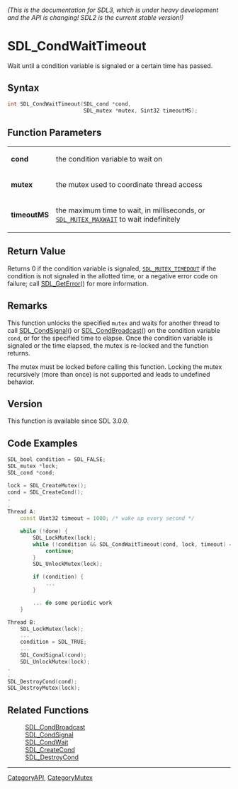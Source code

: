 ====== (This is the documentation for SDL3, which is under heavy development and the API is changing! SDL2 is the current stable version!) ======
= SDL_CondWaitTimeout =

Wait until a condition variable is signaled or a certain time has passed.

== Syntax ==

<syntaxhighlight lang='c'>
int SDL_CondWaitTimeout(SDL_cond *cond,
                        SDL_mutex *mutex, Sint32 timeoutMS);
</syntaxhighlight>

== Function Parameters ==

{|
|'''cond'''
|the condition variable to wait on
|-
|'''mutex'''
|the mutex used to coordinate thread access
|-
|'''timeoutMS'''
|the maximum time to wait, in milliseconds, or <code>[[SDL_MUTEX_MAXWAIT]]</code> to wait indefinitely
|}

== Return Value ==

Returns 0 if the condition variable is signaled,
<code>[[SDL_MUTEX_TIMEDOUT]]</code> if the condition is not signaled in the
allotted time, or a negative error code on failure; call [[SDL_GetError]]()
for more information.

== Remarks ==

This function unlocks the specified <code>mutex</code> and waits for
another thread to call [[SDL_CondSignal]]() or [[SDL_CondBroadcast]]() on
the condition variable <code>cond</code>, or for the specified time to
elapse. Once the condition variable is signaled or the time elapsed, the
mutex is re-locked and the function returns.

The mutex must be locked before calling this function. Locking the mutex
recursively (more than once) is not supported and leads to undefined
behavior.

== Version ==

This function is available since SDL 3.0.0.

== Code Examples ==

<syntaxhighlight lang='c++'>
SDL_bool condition = SDL_FALSE;
SDL_mutex *lock;
SDL_cond *cond;

lock = SDL_CreateMutex();
cond = SDL_CreateCond();
.
.
Thread A:
    const Uint32 timeout = 1000; /* wake up every second */

    while (!done) {
        SDL_LockMutex(lock);
        while (!condition && SDL_CondWaitTimeout(cond, lock, timeout) == 0) {
            continue;
        }
        SDL_UnlockMutex(lock);

        if (condition) {
            ...
        }

        ... do some periodic work
    }

Thread B:
    SDL_LockMutex(lock);
    ...
    condition = SDL_TRUE;
    ...
    SDL_CondSignal(cond);
    SDL_UnlockMutex(lock);
.
.
SDL_DestroyCond(cond);
SDL_DestroyMutex(lock);
</syntaxhighlight>

== Related Functions ==

:[[SDL_CondBroadcast]]
:[[SDL_CondSignal]]
:[[SDL_CondWait]]
:[[SDL_CreateCond]]
:[[SDL_DestroyCond]]

----
[[CategoryAPI]], [[CategoryMutex]]



